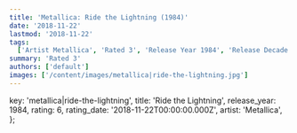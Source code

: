 ```yaml
---
title: 'Metallica: Ride the Lightning (1984)'
date: '2018-11-22'
lastmod: '2018-11-22'
tags:
  ['Artist Metallica', 'Rated 3', 'Release Year 1984', 'Release Decade 1980']
summary: 'Rated 3'
authors: ['default']
images: ['/content/images/metallica|ride-the-lightning.jpg']
---
```


  key: 'metallica|ride-the-lightning',
  title: 'Ride the Lightning',
  release_year: 1984,
  rating: 6,
  rating_date: '2018-11-22T00:00:00.000Z',
  artist: 'Metallica',
};

<MusicRating data={data} />
